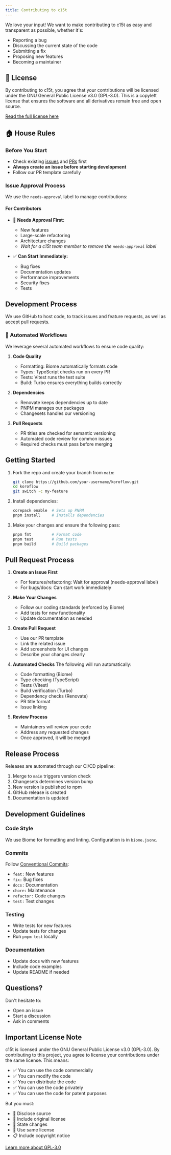 ```yaml
---
title: Contributing to c15t
---
```


We love your input! We want to make contributing to c15t as easy and transparent as possible, whether it's:

- Reporting a bug
- Discussing the current state of the code
- Submitting a fix
- Proposing new features
- Becoming a maintainer

## 📜 License

By contributing to c15t, you agree that your contributions will be licensed under the GNU General Public License v3.0 (GPL-3.0). This is a copyleft license that ensures the software and all derivatives remain free and open source.

[Read the full license here](LICENSE)

## 🏠 House Rules

### Before You Start

- Check existing [issues](https://github.com/koroflow/c15t/issues) and [PRs](https://github.com/koroflow/c15t/pulls) first
- **Always create an issue before starting development**
- Follow our PR template carefully

### Issue Approval Process

We use the `needs-approval` label to manage contributions:

#### For Contributors

- 🚫 **Needs Approval First:**
  - New features
  - Large-scale refactoring
  - Architecture changes
  - *Wait for a c15t team member to remove the `needs-approval` label*

- ✅ **Can Start Immediately:**
  - Bug fixes
  - Documentation updates
  - Performance improvements
  - Security fixes
  - Tests

## Development Process

We use GitHub to host code, to track issues and feature requests, as well as accept pull requests.

### 🤖 Automated Workflows

We leverage several automated workflows to ensure code quality:

1. **Code Quality**
   - Formatting: Biome automatically formats code
   - Types: TypeScript checks run on every PR
   - Tests: Vitest runs the test suite
   - Build: Turbo ensures everything builds correctly

2. **Dependencies**
   - Renovate keeps dependencies up to date
   - PNPM manages our packages
   - Changesets handles our versioning

3. **Pull Requests**
   - PR titles are checked for semantic versioning
   - Automated code review for common issues
   - Required checks must pass before merging

## Getting Started

1. Fork the repo and create your branch from `main`:

   ```sh
   git clone https://github.com/your-username/koroflow.git
   cd koroflow
   git switch -c my-feature
   ```

2. Install dependencies:

   ```sh
   corepack enable  # Sets up PNPM
   pnpm install     # Installs dependencies
   ```

3. Make your changes and ensure the following pass:

   ```sh
   pnpm fmt         # Format code
   pnpm test        # Run tests
   pnpm build       # Build packages
   ```

## Pull Request Process

1. **Create an Issue First**
   - For features/refactoring: Wait for approval (needs-approval label)
   - For bugs/docs: Can start work immediately

2. **Make Your Changes**
   - Follow our coding standards (enforced by Biome)
   - Add tests for new functionality
   - Update documentation as needed

3. **Create Pull Request**
   - Use our PR template
   - Link the related issue
   - Add screenshots for UI changes
   - Describe your changes clearly

4. **Automated Checks**
   The following will run automatically:
   - Code formatting (Biome)
   - Type checking (TypeScript)
   - Tests (Vitest)
   - Build verification (Turbo)
   - Dependency checks (Renovate)
   - PR title format
   - Issue linking

5. **Review Process**
   - Maintainers will review your code
   - Address any requested changes
   - Once approved, it will be merged

## Release Process

Releases are automated through our CI/CD pipeline:

1. Merge to `main` triggers version check
2. Changesets determines version bump
3. New version is published to npm
4. GitHub release is created
5. Documentation is updated

## Development Guidelines

### Code Style

We use Biome for formatting and linting. Configuration is in `biome.jsonc`.

### Commits

Follow [Conventional Commits](https://www.conventionalcommits.org/):

- `feat:` New features
- `fix:` Bug fixes
- `docs:` Documentation
- `chore:` Maintenance
- `refactor:` Code changes
- `test:` Test changes

### Testing

- Write tests for new features
- Update tests for changes
- Run `pnpm test` locally

### Documentation

- Update docs with new features
- Include code examples
- Update README if needed

## Questions?

Don't hesitate to:

- Open an issue
- Start a discussion
- Ask in comments

## Important License Note

c15t is licensed under the GNU General Public License v3.0 (GPL-3.0). By contributing to this project, you agree to license your contributions under the same license. This means:

- ✅ You can use the code commercially
- ✅ You can modify the code
- ✅ You can distribute the code
- ✅ You can use the code privately
- ✅ You can use the code for patent purposes

But you must:

- 📢 Disclose source
- 📄 Include original license
- 📝 State changes
- 🔄 Use same license
- 📋 Include copyright notice

[Learn more about GPL-3.0](https://choosealicense.com/licenses/gpl-3.0/)
